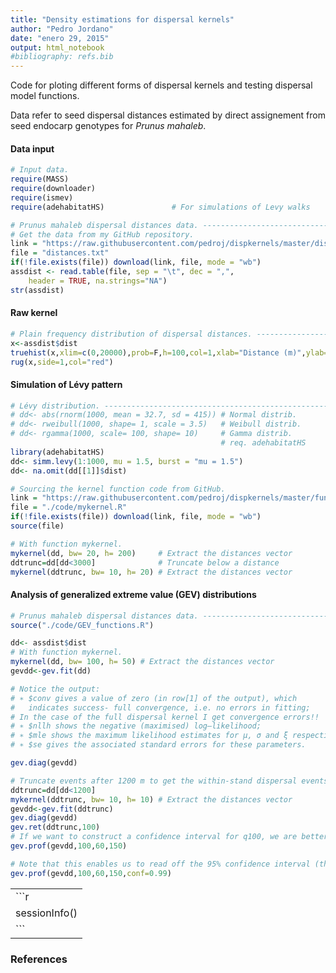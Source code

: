 ```yaml
---
title: "Density estimations for dispersal kernels"
author: "Pedro Jordano"
date: "enero 29, 2015"
output: html_notebook
#bibliography: refs.bib
---
```


Code for ploting different forms of dispersal kernels and testing dispersal model functions.  

Data refer to seed dispersal distances estimated by direct assignement from seed endocarp genotypes for *Prunus mahaleb*.
  
  
#### Data input

```r
# Input data.
require(MASS)
require(downloader)
require(ismev)
require(adehabitatHS)               # For simulations of Levy walks

# Prunus mahaleb dispersal distances data. -------------------------------
# Get the data from my GitHub repository.
link = "https://raw.githubusercontent.com/pedroj/dispkernels/master/distances.txt"
file = "distances.txt"
if(!file.exists(file)) download(link, file, mode = "wb")
assdist <- read.table(file, sep = "\t", dec = ",", 
    header = TRUE, na.strings="NA")
str(assdist)

```

#### Raw kernel

```r
# Plain frequency distribution of dispersal distances. -------------------
x<-assdist$dist
truehist(x,xlim=c(0,20000),prob=F,h=100,col=1,xlab="Distance (m)",ylab="Probability",ymax=350)
rug(x,side=1,col="red")

```

#### Simulation of Lévy pattern

```r
# Lévy distribution. -----------------------------------------------------
# dd<- abs(rnorm(1000, mean = 32.7, sd = 415)) # Normal distrib.
# dd<- rweibull(1000, shape= 1, scale = 3.5)   # Weibull distrib.
# dd<- rgamma(1000, scale= 100, shape= 10)     # Gamma distrib.
                                               # req. adehabitatHS
library(adehabitatHS)
dd<- simm.levy(1:1000, mu = 1.5, burst = "mu = 1.5")
dd<- na.omit(dd[[1]]$dist)

# Sourcing the kernel function code from GitHub.
link = "https://raw.githubusercontent.com/pedroj/dispkernels/master/functions/mykernel.R"
file = "./code/mykernel.R"
if(!file.exists(file)) download(link, file, mode = "wb")
source(file)

# With function mykernel.
mykernel(dd, bw= 20, h= 200)     # Extract the distances vector
ddtrunc=dd[dd<3000]              # Truncate below a distance
mykernel(ddtrunc, bw= 10, h= 20) # Extract the distances vector

```


#### Analysis of generalized extreme value (GEV) distributions

```r
# Prunus mahaleb dispersal distances data. -------------------------------
source("./code/GEV_functions.R")

dd<- assdist$dist
# With function mykernel.
mykernel(dd, bw= 100, h= 50) # Extract the distances vector
gevdd<-gev.fit(dd)

# Notice the output:
# ∗ $conv gives a value of zero (in row[1] of the output), which 
#   indicates success- full convergence, i.e. no errors in fitting;
# In the case of the full dispersal kernel I get convergence errors!!
# ∗ $nllh shows the negative (maximised) log–likelihood;
# ∗ $mle shows the maximum likelihood estimates for μ, σ and ξ respectively;
# ∗ $se gives the associated standard errors for these parameters.

gev.diag(gevdd)

# Truncate events after 1200 m to get the within-stand dispersal events
ddtrunc=dd[dd<1200]
mykernel(ddtrunc, bw= 10, h= 10) # Extract the distances vector
gevdd<-gev.fit(ddtrunc)
gev.diag(gevdd)
gev.ret(ddtrunc,100)
# If we want to construct a confidence interval for q100, we are better off using the method of profile–likelihood as described in Section 1.2.8. We can use the function gev.prof(fit,period,lower-bound, upper-bound). This com- mand is slightly unstable, and relies on an appropriate choice of the bounds for the profile–likelihood. For the Boston annual maxima, the following works well for the 100–year level:
gev.prof(gevdd,100,60,150)

# Note that this enables us to read off the 95% confidence interval (the default) for q100. Suppose we wanted a 99% interval we would use:
gev.prof(gevdd,100,60,150,conf=0.99)

```

----------------------------------
```r
sessionInfo()
```
----------------------------------


### References


